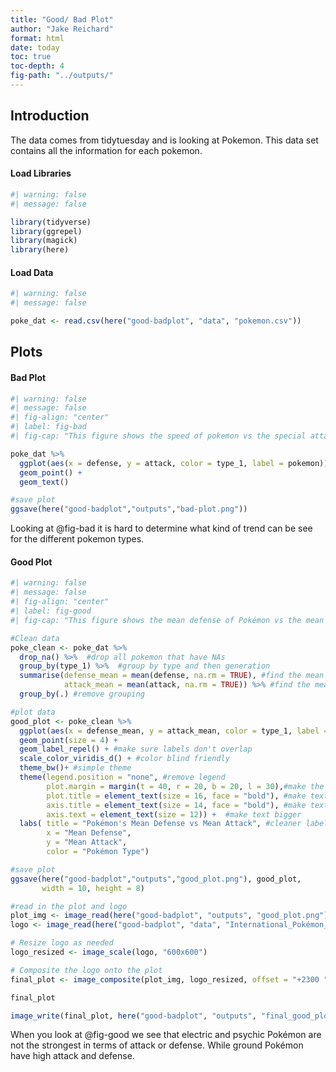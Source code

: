 ```yaml
---
title: "Good/ Bad Plot"
author: "Jake Reichard"
format: html
date: today
toc: true
toc-depth: 4
fig-path: "../outputs/"
---
```


## Introduction 

The data comes from tidytuesday and is looking at Pokemon. This data set contains all the information for each pokemon.

#### Load Libraries
```r
#| warning: false
#| message: false

library(tidyverse)
library(ggrepel)
library(magick)
library(here)

```

#### Load Data
```r
#| warning: false
#| message: false

poke_dat <- read.csv(here("good-badplot", "data", "pokemon.csv"))

```

## Plots

#### Bad Plot
```r
#| warning: false
#| message: false
#| fig-align: "center"
#| label: fig-bad
#| fig-cap: "This figure shows the speed of pokemon vs the special attach score. They were grouped by the pokemon's first type classification." 

poke_dat %>% 
  ggplot(aes(x = defense, y = attack, color = type_1, label = pokemon)) +
  geom_point() +
  geom_text() 

#save plot
ggsave(here("good-badplot","outputs","bad-plot.png"))
```

Looking at @fig-bad it is hard to determine what kind of trend can be see for the different pokemon types.

#### Good Plot

```r
#| warning: false
#| message: false
#| fig-align: "center"
#| label: fig-good
#| fig-cap: "This figure shows the mean defense of Pokémon vs the mean attach score. They were grouped by the Pokémon's first type classification."

#Clean data
poke_clean <- poke_dat %>% 
  drop_na() %>%  #drop all pokemon that have NAs
  group_by(type_1) %>%  #group by type and then generation
  summarise(defense_mean = mean(defense, na.rm = TRUE), #find the mean for speed
            attack_mean = mean(attack, na.rm = TRUE)) %>% #find the mean for special attack
  group_by(.) #remove grouping

#plot data
good_plot <- poke_clean %>% 
  ggplot(aes(x = defense_mean, y = attack_mean, color = type_1, label = type_1)) +
  geom_point(size = 4) +
  geom_label_repel() + #make sure labels don't overlap
  scale_color_viridis_d() + #color blind friendly
  theme_bw()+ #simple theme
  theme(legend.position = "none", #remove legend
        plot.margin = margin(t = 40, r = 20, b = 20, l = 30),#make the top margin bigger for logo
        plot.title = element_text(size = 16, face = "bold"), #make text bigger
        axis.title = element_text(size = 14, face = "bold"), #make text bigger
        axis.text = element_text(size = 12)) +  #make text bigger
  labs( title = "Pokémon's Mean Defense vs Mean Attack", #cleaner labels
        x = "Mean Defense",
        y = "Mean Attack",
        color = "Pokémon Type")

#save plot
ggsave(here("good-badplot","outputs","good_plot.png"), good_plot,
       width = 10, height = 8)

#read in the plot and logo
plot_img <- image_read(here("good-badplot", "outputs", "good_plot.png"))
logo <- image_read(here("good-badplot", "data", "International_Pokémon_logo.png"))

# Resize logo as needed
logo_resized <- image_scale(logo, "600x600")

# Composite the logo onto the plot
final_plot <- image_composite(plot_img, logo_resized, offset = "+2300 ")

final_plot

image_write(final_plot, here("good-badplot", "outputs", "final_good_plot.jpg"))
```

When you look at @fig-good we see that electric and psychic Pokémon are not the strongest in terms of attack or defense. While ground Pokémon have high attack and defense. 